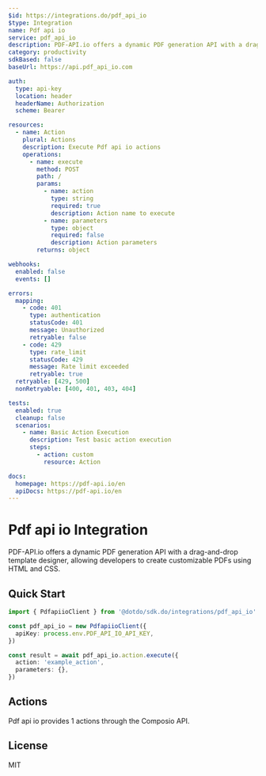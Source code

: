```yaml
---
$id: https://integrations.do/pdf_api_io
$type: Integration
name: Pdf api io
service: pdf_api_io
description: PDF-API.io offers a dynamic PDF generation API with a drag-and-drop template designer, allowing developers to create customizable PDFs using HTML and CSS.
category: productivity
sdkBased: false
baseUrl: https://api.pdf_api_io.com

auth:
  type: api-key
  location: header
  headerName: Authorization
  scheme: Bearer

resources:
  - name: Action
    plural: Actions
    description: Execute Pdf api io actions
    operations:
      - name: execute
        method: POST
        path: /
        params:
          - name: action
            type: string
            required: true
            description: Action name to execute
          - name: parameters
            type: object
            required: false
            description: Action parameters
        returns: object

webhooks:
  enabled: false
  events: []

errors:
  mapping:
    - code: 401
      type: authentication
      statusCode: 401
      message: Unauthorized
      retryable: false
    - code: 429
      type: rate_limit
      statusCode: 429
      message: Rate limit exceeded
      retryable: true
  retryable: [429, 500]
  nonRetryable: [400, 401, 403, 404]

tests:
  enabled: true
  cleanup: false
  scenarios:
    - name: Basic Action Execution
      description: Test basic action execution
      steps:
        - action: custom
          resource: Action

docs:
  homepage: https://pdf-api.io/en
  apiDocs: https://pdf-api.io/en
---
```


# Pdf api io Integration

PDF-API.io offers a dynamic PDF generation API with a drag-and-drop template designer, allowing developers to create customizable PDFs using HTML and CSS.

## Quick Start

```typescript
import { PdfapiioClient } from '@dotdo/sdk.do/integrations/pdf_api_io'

const pdf_api_io = new PdfapiioClient({
  apiKey: process.env.PDF_API_IO_API_KEY,
})

const result = await pdf_api_io.action.execute({
  action: 'example_action',
  parameters: {},
})
```

## Actions

Pdf api io provides 1 actions through the Composio API.

## License

MIT
